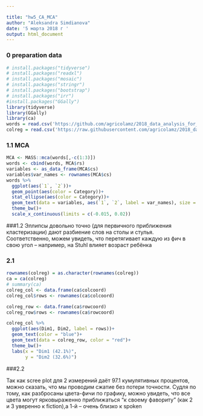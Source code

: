 ---

title: "hw5_CA_MCA"
author: "Aleksandra Simdianova"
date: '5 марта 2018 г '
output: html_document
---

### 0 preparation data
```{r cars, echo = F}
# install.packages("tidyverse")
# install.packages("readxl")
# install.packages("mosaic")
# install.packages("stringr")
# install.packages("bootstrap")
# install.packages("irr")
#install.packages("GGally")
library(tidyverse)
library(GGally)
library(ca)
words = read.csv('https://github.com/agricolamz/2018_data_analysis_for_linguists/raw/master/data/students/sandrasimdi/hw5_CA_MCA/hw5_chairs.csv', encoding = "UTF-8")#, stringsAsFactors = F)
colreg = read.csv('https://raw.githubusercontent.com/agricolamz/2018_data_analysis_for_linguists/master/data/students/sandrasimdi/hw5_CA_MCA/hw5_colreg.csv')
```


### 1.1 MCA 

```{r}
MCA <- MASS::mca(words[,-c(1:3)])
words <- cbind(words, MCA$rs)
variables <- as_data_frame(MCA$cs)
variables$var_names <- rownames(MCA$cs)
words %>% 
  ggplot(aes(`1`, `2`))+
  geom_point(aes(color = Category))+
  stat_ellipse(aes(color = Category))+
  geom_text(data = variables, aes(`1`, `2`, label = var_names), size = 2)+
  theme_bw()+
  scale_x_continuous(limits = c(-0.015, 0.02))
```
###1.2
Эллипсы довольно точно (для первичного приближения кластеризации) дают разбиение слов на столы и стулья.
Соответственно, можем увидеть, что перетягивает каждую из фич в свою угол -- например, на Stuhl влияет возраст ребёнка

### 2.1
```{r}
rownames(colreg) = as.character(rownames(colreg))
ca = ca(colreg)
# summary(ca)
colreg_col <- data.frame(ca$colcoord)
colreg_col$rows <- rownames(ca$colcoord)

colreg_row <- data.frame(ca$rowcoord)
colreg_row$rows <- rownames(ca$rowcoord)

colreg_col %>% 
  ggplot(aes(Dim1, Dim2, label = rows))+
  geom_text(color = "blue")+
  geom_text(data = colreg_row, color = "red")+
  theme_bw()+
  labs(x = "Dim1 (42.1%)",
       y = "Dim2 (32.6%)")
```

###2.2

Так как scree plot для 2 измерений даёт 97.1 кумулятивных процентов, можно сказать, что мы проводим сжатие без потери точности.
Судля по тому, как разбросаны цвета-фичи по графику, можно увидеть, что все цвета могут ярковыраженно приближаться "к своему фавориту" (как 2 и 3 уверенно к fiction),а 1-й -- очень близко к spoken